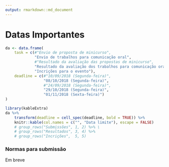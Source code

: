 ```yaml
---
output: rmarkdown::md_document
---
```


# Datas Importantes #


```r

da <- data.frame(
    task = c(#"Envio de proposta de minicurso",
             "Envio de trabalhos para comunicação oral",
             #"Resultado da avaliação das propostas de minicurso",
             "Resultado da avaliação dos trabalhos para comunicação oral",
             "Incrições para o evento"),
    deadline = c(#"10/09/2018 (Segunda-feira)",
                 "08/10/2018 (Segunda-feira)",
                 #"24/09/2018 (Segunda-feira)",
                 "29/10/2018 (Segunda-feira)",
                 "01/11/2018 (Sexta-feira)")
)

library(kableExtra)
da %>%
    transform(deadline = cell_spec(deadline, bold = TRUE)) %>%
    knitr::kable(col.names = c("", "Data limite"), escape = FALSE)
    # group_rows("Submissões", 1, 2) %>% \
    # group_rows("Resultados", 3, 4) %>%
    # group_rows("Incrições",  5, 5)

```


### Normas para submissão ###

Em breve
